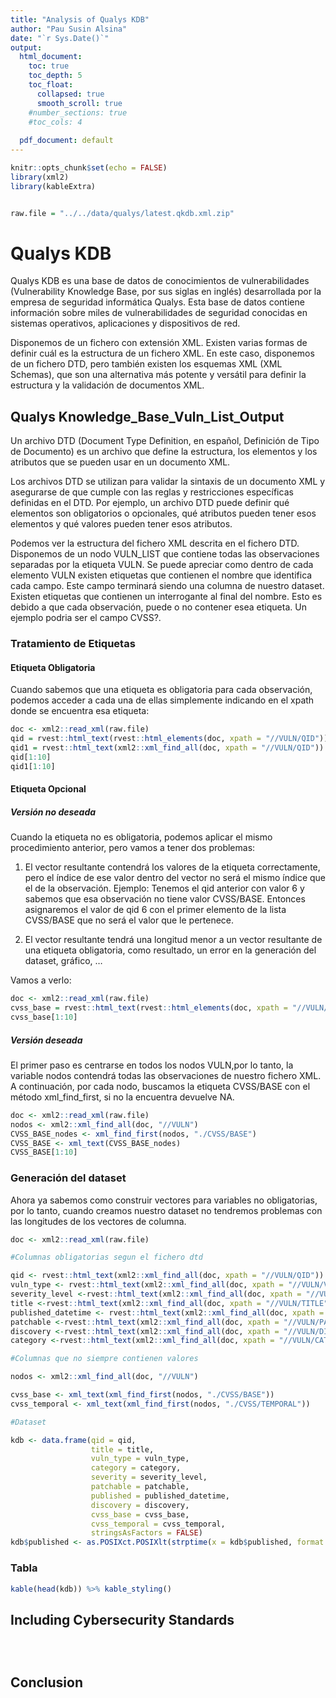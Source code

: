 ```yaml
---
title: "Analysis of Qualys KDB"
author: "Pau Susin Alsina"
date: "`r Sys.Date()`"
output:
  html_document: 
    toc: true
    toc_depth: 5
    toc_float:
      collapsed: true
      smooth_scroll: true
    #number_sections: true
    #toc_cols: 4
    
  pdf_document: default
---
```


```r
knitr::opts_chunk$set(echo = FALSE)
library(xml2)
library(kableExtra)


raw.file = "../../data/qualys/latest.qkdb.xml.zip"
```

# Qualys KDB

Qualys KDB es una base de datos de conocimientos de vulnerabilidades (Vulnerability Knowledge Base, por sus siglas en inglés) desarrollada por la empresa de seguridad informática Qualys. Esta base de datos contiene información sobre miles de vulnerabilidades de seguridad conocidas en sistemas operativos, aplicaciones y dispositivos de red.

Disponemos de un fichero con extensión XML. Existen varias formas de definir cuál es la estructura de un fichero XML. En este caso, disponemos de un fichero DTD, pero también existen los esquemas XML (XML Schemas), que son una alternativa más potente y versátil para definir la estructura y la validación de documentos XML.

## Qualys Knowledge_Base_Vuln_List_Output 

Un archivo DTD (Document Type Definition, en español, Definición de Tipo de Documento) es un archivo que define la estructura, los elementos y los atributos que se pueden usar en un documento XML.

Los archivos DTD se utilizan para validar la sintaxis de un documento XML y asegurarse de que cumple con las reglas y restricciones específicas definidas en el DTD. Por ejemplo, un archivo DTD puede definir qué elementos son obligatorios o opcionales, qué atributos pueden tener esos elementos y qué valores pueden tener esos atributos.

Podemos ver la estructura del fichero XML descrita en el fichero DTD. Disponemos de un nodo VULN_LIST que contiene todas las observaciones separadas por la etiqueta VULN. Se puede apreciar como dentro de cada elemento VULN existen etiquetas que contienen el nombre que identifica cada campo. Este campo terminará siendo una columna de nuestro dataset. Existen etiquetas que contienen un interrogante al final del nombre. Esto es debido a que cada observación, puede o no contener esea etiqueta. Un ejemplo podria ser el campo CVSS?.


### Tratamiento de Etiquetas 

#### Etiqueta Obligatoria

Cuando sabemos que una etiqueta es obligatoria para cada observación, podemos acceder a cada una de ellas simplemente indicando en el xpath donde se encuentra esa etiqueta: 

```r

doc <- xml2::read_xml(raw.file)
qid = rvest::html_text(rvest::html_elements(doc, xpath = "//VULN/QID"))
qid1 = rvest::html_text(xml2::xml_find_all(doc, xpath = "//VULN/QID"))
qid[1:10]
qid1[1:10]
```

#### Etiqueta Opcional
##### Versión no deseada

Cuando la etiqueta no es obligatoria, podemos aplicar el mismo procedimiento anterior, pero vamos a tener dos problemas:


1. El vector resultante contendrá los valores de la etiqueta correctamente, pero el índice de ese valor dentro del vector no será el mismo índice que el de la observación. Ejemplo: Tenemos el qid anterior con valor 6 y sabemos que esa observación no tiene valor CVSS/BASE. Entonces asignaremos el valor de qid 6 con el primer elemento de la lista CVSS/BASE que no será el valor que le pertenece.


2. El vector resultante tendrá una longitud menor a un vector resultante de una etiqueta obligatoria, como resultado, un error en la generación del dataset, gráfico, ...

Vamos a verlo:

```r

doc <- xml2::read_xml(raw.file)
cvss_base = rvest::html_text(rvest::html_elements(doc, xpath = "//VULN/CVSS/BASE"))
cvss_base[1:10]

```

##### Versión deseada

El primer paso es centrarse en todos los nodos VULN,por lo tanto, la variable nodos contendrá todas las observaciones de nuestro fichero XML. A continuación, por cada nodo, buscamos la etiqueta CVSS/BASE con el método xml_find_first, si no la encuentra devuelve NA. 

```r

doc <- xml2::read_xml(raw.file)
nodos <- xml2::xml_find_all(doc, "//VULN")
CVSS_BASE_nodes <- xml_find_first(nodos, "./CVSS/BASE")
CVSS_BASE <- xml_text(CVSS_BASE_nodes)
CVSS_BASE[1:10]


```

### Generación del dataset

Ahora ya sabemos como construir vectores para variables no obligatorias, por lo tanto, cuando creamos nuestro dataset no tendremos problemas con las longitudes de los vectores de columna.

```r

doc <- xml2::read_xml(raw.file)

#Columnas obligatorias segun el fichero dtd

qid <- rvest::html_text(xml2::xml_find_all(doc, xpath = "//VULN/QID"))
vuln_type <- rvest::html_text(xml2::xml_find_all(doc, xpath = "//VULN/VULN_TYPE"))
severity_level <-rvest::html_text(xml2::xml_find_all(doc, xpath = "//VULN/SEVERITY_LEVEL"))
title <-rvest::html_text(xml2::xml_find_all(doc, xpath = "//VULN/TITLE"))
published_datetime <- rvest::html_text(xml2::xml_find_all(doc, xpath = "//VULN/PUBLISHED_DATETIME"))
patchable <-rvest::html_text(xml2::xml_find_all(doc, xpath = "//VULN/PATCHABLE"))
discovery <-rvest::html_text(xml2::xml_find_all(doc, xpath = "//VULN/DISCOVERY")) 
category <-rvest::html_text(xml2::xml_find_all(doc, xpath = "//VULN/CATEGORY"))

#Columnas que no siempre contienen valores

nodos <- xml2::xml_find_all(doc, "//VULN")

cvss_base <- xml_text(xml_find_first(nodos, "./CVSS/BASE"))
cvss_temporal <- xml_text(xml_find_first(nodos, "./CVSS/TEMPORAL"))

#Dataset

kdb <- data.frame(qid = qid,
                  title = title,
                  vuln_type = vuln_type,
                  category = category,
                  severity = severity_level,
                  patchable = patchable,
                  published = published_datetime,
                  discovery = discovery,
                  cvss_base = cvss_base,
                  cvss_temporal = cvss_temporal,
                  stringsAsFactors = FALSE)
kdb$published <- as.POSIXct.POSIXlt(strptime(x = kdb$published, format = "%Y-%m-%dT%TZ"))

```

### Tabla

```r
kable(head(kdb)) %>% kable_styling()

```


## Including Cybersecurity Standards

```r


```

```r


```

```r


```

## Conclusion


